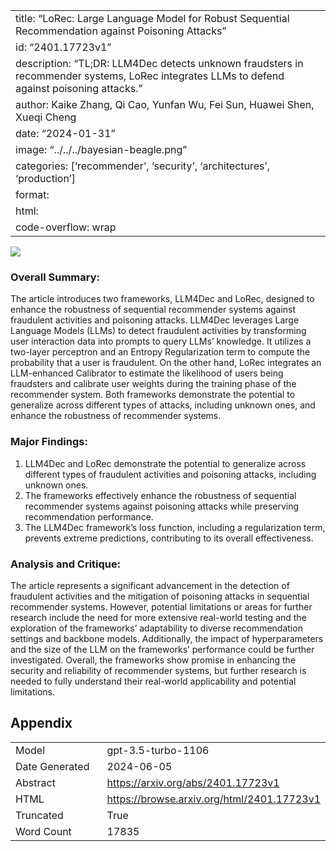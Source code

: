 
---
title: "LoRec: Large Language Model for Robust Sequential Recommendation against Poisoning Attacks"
id: "2401.17723v1"
description: "TL;DR: LLM4Dec detects unknown fraudsters in recommender systems, LoRec integrates LLMs to defend against poisoning attacks."
author: Kaike Zhang, Qi Cao, Yunfan Wu, Fei Sun, Huawei Shen, Xueqi Cheng
date: "2024-01-31"
image: "../../../bayesian-beagle.png"
categories: ['recommender', 'security', 'architectures', 'production']
format:
  html:
    code-overflow: wrap
---

![](../../../bayesian-beagle.png)

### Overall Summary:

The article introduces two frameworks, LLM4Dec and LoRec, designed to enhance the robustness of sequential recommender systems against fraudulent activities and poisoning attacks. LLM4Dec leverages Large Language Models (LLMs) to detect fraudulent activities by transforming user interaction data into prompts to query LLMs' knowledge. It utilizes a two-layer perceptron and an Entropy Regularization term to compute the probability that a user is fraudulent. On the other hand, LoRec integrates an LLM-enhanced Calibrator to estimate the likelihood of users being fraudsters and calibrate user weights during the training phase of the recommender system. Both frameworks demonstrate the potential to generalize across different types of attacks, including unknown ones, and enhance the robustness of recommender systems.

### Major Findings:
1. LLM4Dec and LoRec demonstrate the potential to generalize across different types of fraudulent activities and poisoning attacks, including unknown ones.
2. The frameworks effectively enhance the robustness of sequential recommender systems against poisoning attacks while preserving recommendation performance.
3. The LLM4Dec framework's loss function, including a regularization term, prevents extreme predictions, contributing to its overall effectiveness.

### Analysis and Critique:
The article represents a significant advancement in the detection of fraudulent activities and the mitigation of poisoning attacks in sequential recommender systems. However, potential limitations or areas for further research include the need for more extensive real-world testing and the exploration of the frameworks' adaptability to diverse recommendation settings and backbone models. Additionally, the impact of hyperparameters and the size of the LLM on the frameworks' performance could be further investigated. Overall, the frameworks show promise in enhancing the security and reliability of recommender systems, but further research is needed to fully understand their real-world applicability and potential limitations.

## Appendix

|          |          |
|----------|----------|
| Model     | gpt-3.5-turbo-1106       |
| Date Generated     | 2024-06-05       |
| Abstract | [https://arxiv.org/abs/2401.17723v1](https://arxiv.org/abs/2401.17723v1)        |
| HTML     | [https://browse.arxiv.org/html/2401.17723v1](https://browse.arxiv.org/html/2401.17723v1)       |
| Truncated       | True       |
| Word Count       | 17835       |